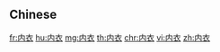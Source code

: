 {{also|內衣}}
==Chinese==
{{zh-see|內衣}}

[[fr:内衣]]
[[hu:内衣]]
[[mg:内衣]]
[[th:内衣]]
[[chr:内衣]]
[[vi:内衣]]
[[zh:内衣]]